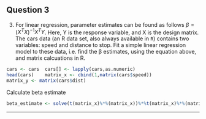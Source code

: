 ## Question 3

3.  For linear regression, parameter estimates can be found as follows $\beta=(X^TX)^{-1}X^TY$. Here, Y is the response variable, and X is the design matrix. The cars data (an R data set, also always available in `R`) contains two variables: speed and distance to stop. Fit a simple linear regression model to these data, i.e. find the β estimates, using the equation above, and matrix calcuations in R.

```r
cars <- cars  cars[] <- lapply(cars,as.numeric) 
head(cars)    matrix_x <- cbind(1,matrix(cars$speed))
matrix_y <- matrix(cars$dist)
```

Calculate beta estimate

```r
beta_estimate <- solve(t(matrix_x)%*%(matrix_x))%*%t(matrix_x)%*%(matrix_y) beta_estimate
```

------------------------------------------------------------------------

## 
